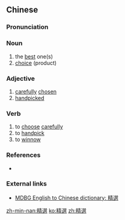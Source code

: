 {{also|精选}}
==Chinese==
{{zh-forms|s=精选}}

===Pronunciation===
{{zh-pron
|m=jīngxuǎn
|c=zing1 syun2
|mn=cheng-soán
|cat=n,a,v
}}

===Noun===
{{zh-noun}}

# the [[best]] one(s)
# [[choice]] (product)

===Adjective===
{{zh-adj}}

# [[carefully]] [[chosen]]
# [[handpicked]]

===Verb===
{{zh-noun}}
# to [[choose]] [[carefully]]
# to [[handpick]]
# to [[winnow]]

===References===
* {{cite-book
|last=張芳杰 (ed.)
|first=
|authorlink=
|coauthors=
|year=1993
|title=Far East Chinese-English Dictionary 遠東漢英大辭典 :
簡明本
|language=Mandarin/English
|publisher=遠東
|location=臺北
|isbn=9576122325
}}

===External links===
* [http://www.mdbg.net/chindict/chindict.php?page=worddict&wdrst=1&wdqb=%E7%B2%BE%E9%81%B8 MDBG English to Chinese dictionary: 精選]

[[zh-min-nan:精選]]
[[ko:精選]]
[[zh:精選]]